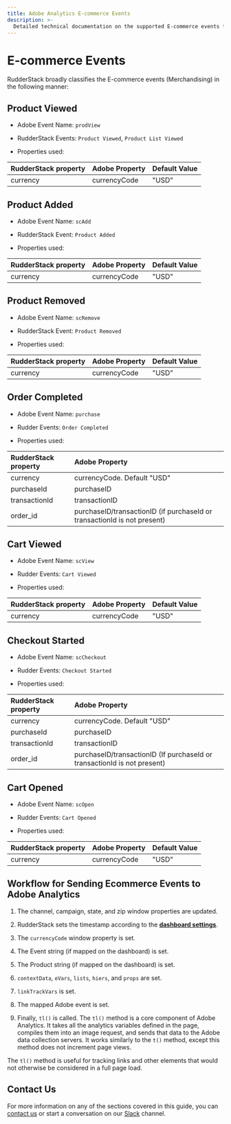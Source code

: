 ```yaml
---
title: Adobe Analytics E-commerce Events
description: >-
  Detailed technical documentation on the supported E-commerce events for the Adobe Analytics destination.
---
```


# E-commerce Events

RudderStack broadly classifies the E-commerce events (Merchandising) in the following manner:

## Product Viewed

- Adobe Event Name: `prodView`

- RudderStack Events: `Product Viewed`, `Product List Viewed`

- Properties used:

| RudderStack property | Adobe Property | Default Value |
| :------------------- | :------------- | :------------ |
| currency             | currencyCode   | "USD"         |

## Product Added

- Adobe Event Name: `scAdd`

- RudderStack Event: `Product Added`

- Properties used:

| RudderStack property | Adobe Property | Default Value |
| :------------------- | :------------- | :------------ |
| currency             | currencyCode   | "USD"         |

## Product Removed

- Adobe Event Name: `scRemove`

- RudderStack Event: `Product Removed`

- Properties used:

| RudderStack property | Adobe Property | Default Value |
| :------------------- | :------------- | :------------ |
| currency             | currencyCode   | "USD"         |

## Order Completed

- Adobe Event Name: `purchase`

- Rudder Events: `Order Completed`

- Properties used:

| RudderStack property | Adobe Property                                                           |
| :------------------- | :----------------------------------------------------------------------- |
| currency             | currencyCode. Default "USD"                                              |
| purchaseId           | purchaseID                                                               |
| transactionId        | transactionID                                                            |
| order_id             | purchaseID/transactionID (if purchaseId or transactionId is not present) |

## Cart Viewed

- Adobe Event Name: `scView`

- Rudder Events: `Cart Viewed`

- Properties used:

| RudderStack property | Adobe Property | Default Value |
| :------------------- | :------------- | :------------ |
| currency             | currencyCode   | "USD"         |

## Checkout Started

- Adobe Event Name: `scCheckout`

- Rudder Events: `Checkout Started`

- Properties used:

| RudderStack property | Adobe Property                                                           |
| :------------------- | :----------------------------------------------------------------------- |
| currency             | currencyCode. Default "USD"                                              |
| purchaseId           | purchaseID                                                               |
| transactionId        | transactionID                                                            |
| order_id             | purchaseID/transactionID (If purchaseId or transactionId is not present) |

## Cart Opened

- Adobe Event Name: `scOpen`

- Rudder Events: `Cart Opened`

- Properties used:

| RudderStack property | Adobe Property | Default Value |
| :------------------- | :------------- | :------------ |
| currency             | currencyCode   | "USD"         |

## Workflow for Sending Ecommerce Events to Adobe Analytics

1. The channel, campaign, state, and zip window properties are updated.

2. RudderStack sets the timestamp according to the [**dashboard settings**](https://docs.rudderstack.com/destinations/analytics/adobe-analytics/adobe-analytics-rudder-dashboard-settings).

3. The `currencyCode` window property is set.

4. The Event string (if mapped on the dashboard) is set.

5. The Product string (if mapped on the dashboard) is set.

6. `contextData`, `eVars`, `lists`, `hiers`, and `props` are set.

7. `linkTrackVars` is set.

8. The mapped Adobe event is set.

9. Finally, `tl()` is called. The `tl()` method is a core component of Adobe Analytics. It takes all the analytics variables defined in the page, compiles them into an image request, and sends that data to the Adobe data collection servers. It works similarly to the `t()` method, except this method does not increment page views.

<div class="infoBlock">
The <code class="inline-code">tl()</code> method is useful for tracking links and other elements that would not otherwise be considered in a full page load.

</div>

## Contact Us

For more information on any of the sections covered in this guide, you can [contact us](mailto:%20docs@rudderstack.com) or start a conversation on our [Slack](https://resources.rudderstack.com/join-rudderstack-slack) channel.
